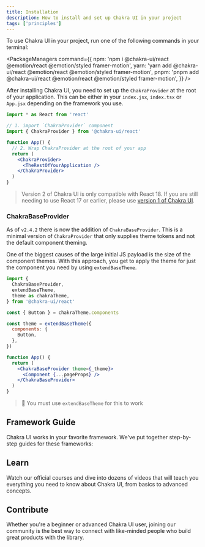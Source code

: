 ```yaml
---
title: Installation
description: How to install and set up Chakra UI in your project
tags: ['principles']
---
```


To use Chakra UI in your project, run one of the following commands in your
terminal:

<PackageManagers
  command={{
    npm: 'npm i @chakra-ui/react @emotion/react @emotion/styled framer-motion',
    yarn: 'yarn add @chakra-ui/react @emotion/react @emotion/styled framer-motion',
    pnpm: 'pnpm add @chakra-ui/react @emotion/react @emotion/styled framer-motion',
  }}
/>

After installing Chakra UI, you need to set up the `ChakraProvider` at the root
of your application. This can be either in your `index.jsx`, `index.tsx` or
`App.jsx` depending on the framework you use.

```jsx live=false
import * as React from 'react'

// 1. import `ChakraProvider` component
import { ChakraProvider } from '@chakra-ui/react'

function App() {
  // 2. Wrap ChakraProvider at the root of your app
  return (
    <ChakraProvider>
      <TheRestOfYourApplication />
    </ChakraProvider>
  )
}
```

> Version 2 of Chakra UI is only compatible with React 18. If you are still
> needing to use React 17 or earlier, please use
> [version 1 of Chakra UI](https://v1.chakra-ui.com/guides/first-steps).

### ChakraBaseProvider

As of `v2.4.2` there is now the addition of `ChakraBaseProvider`. This is a
minimal version of `ChakraProvider` that only supplies theme tokens and not the
default component theming.

One of the biggest causes of the large initial JS payload is the size of the
component themes. With this approach, you get to apply the theme for just the
component you need by using `extendBaseTheme`.

```jsx live=false
import {
  ChakraBaseProvider,
  extendBaseTheme,
  theme as chakraTheme,
} from '@chakra-ui/react'

const { Button } = chakraTheme.components

const theme = extendBaseTheme({
  components: {
    Button,
  },
})

function App() {
  return (
    <ChakraBaseProvider theme={_theme}>
      <Component {...pageProps} />
    </ChakraBaseProvider>
  )
}
```

> 🚨 You must use `extendBaseTheme` for this to work

## Framework Guide

Chakra UI works in your favorite framework. We've put together step-by-step
guides for these frameworks:

<FrameworkLinks />

## Learn

Watch our official courses and dive into dozens of videos that will teach you
everything you need to know about Chakra UI, from basics to advanced concepts.

<FeaturesCourses />

## Contribute

Whether you're a beginner or advanced Chakra UI user, joining our community is
the best way to connect with like-minded people who build great products with
the library.

<JoinCommunityCards />
